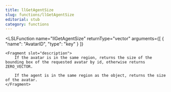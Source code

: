 ```yaml
---
title: llGetAgentSize
slug: functions/llGetAgentSize
editorial: stub
category: functions
---
```


<LSLFunction
	name="llGetAgentSize"
	returnType="vector"
	arguments={[
	{
		"name": "AvatarID",
		"type": "key"
	}
]}
>
	<Fragment slot="description">
		If the avatar is in the same region, returns the size of the bounding box of the requested avatar by id, otherwise returns ZERO_VECTOR.
		
		If the agent is in the same region as the object, returns the size of the avatar.
	</Fragment>
</LSLFunction>
